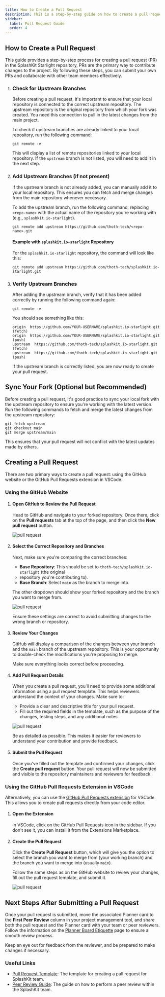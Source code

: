 ```yaml
---
title: How to Create a Pull Request
description: This is a step-by-step guide on how to create a pull request for SplashKit.
sidebar:
  label: Pull Request Guide
  order: 4
---
```



## How to Create a Pull Request

This guide provides a step-by-step process for creating a pull request (PR) in the SplashKit
Starlight repository, PRs are the primary way to contribute changes to the project. By following
these steps, you can submit your own PRs and collaborate with other team members effectively.

<Steps>

1. ### Check for Upstream Branches

   Before creating a pull request, it's important to ensure that your local repository is connected
   to the correct upstream repository. The upstream repository is the original repository from which
   your fork was created. You need this connection to pull in the latest changes from the main
   project.

   To check if upstream branches are already linked to your local repository, run the following
   command:

   ```shell
   git remote -v
   ```

   This will display a list of remote repositories linked to your local repository. If the
   `upstream` branch is not listed, you will need to add it in the next step.

2. ### Add Upstream Branches (if not present)

   If the upstream branch is not already added, you can manually add it to your local repository.
   This ensures you can fetch and merge changes from the main repository whenever necessary.

   To add the upstream branch, run the following command, replacing `<repo-name>` with the actual
   name of the repository you're working with (e.g., `splashkit.io-starlight`).

   ```shell
   git remote add upstream https://github.com/thoth-tech/<repo-name>.git
   ```

   #### Example with `splashkit.io-starlight` Repository

   For the `splashkit.io-starlight` repository, the command will look like this:

   ```shell
   git remote add upstream https://github.com/thoth-tech/splashkit.io-starlight.git
   ```

3. ### Verify Upstream Branches

   After adding the upstream branch, verify that it has been added correctly by running the
   following command again:

   ```shell
   git remote -v
   ```

   You should see something like this:

   ```shell
   origin  https://github.com/YOUR-USERNAME/splashkit.io-starlight.git (fetch)
   origin  https://github.com/YOUR-USERNAME/splashkit.io-starlight.git (push)
   upstream  https://github.com/thoth-tech/splashkit.io-starlight.git (fetch)
   upstream  https://github.com/thoth-tech/splashkit.io-starlight.git (push)
   ```

   If the upstream branch is correctly listed, you are now ready to create your pull request.

</Steps>

## Sync Your Fork (Optional but Recommended)

Before creating a pull request, it's good practice to sync your local fork with the upstream
repository to ensure you're working with the latest version. Run the following commands to fetch and
merge the latest changes from the upstream repository:

```shell
git fetch upstream
git checkout main
git merge upstream/main
```

This ensures that your pull request will not conflict with the latest updates made by others.

## Creating a Pull Request

There are two primary ways to create a pull request: using the GitHub website or the GitHub Pull
Requests extension in VSCode.

### Using the GitHub Website

<Steps>

1. #### Open GitHub to Review the Pull Request

   Head to GitHub and navigate to your forked repository. Once there, click on the **Pull requests**
   tab at the top of the page, and then click the **New pull request** button.

   ![pull request](./images/pull-request-fig1.png)

2. #### Select the Correct Repository and Branches

   Next, make sure you're comparing the correct branches:

   - **Base Repository**: This should be set to `thoth-tech/splashkit.io-starlight` (the original
   - repository you're contributing to).
   - **Base Branch**: Select `main` as the branch to merge into.

   The other dropdown should show your forked repository and the branch you want to merge from.

   ![pull request](./images/pull-request-fig2.png)

   Ensure these settings are correct to avoid submitting changes to the wrong branch or repository.

3. #### Review Your Changes

   GitHub will display a comparison of the changes between your branch and the `main` branch of the
   upstream repository. This is your opportunity to double-check the modifications you're proposing
   to merge.

   Make sure everything looks correct before proceeding.

4. #### Add Pull Request Details

   When you create a pull request, you'll need to provide some additional information using a pull
   request template. This helps reviewers understand the context of your changes. Make sure to:

   - Provide a clear and descriptive title for your pull request.
   - Fill out the required fields in the template, such as the purpose of the changes, testing
     steps, and any additional notes.

   ![pull request](./images/pull-request-fig4.png)

   Be as detailed as possible. This makes it easier for reviewers to understand your contribution
   and provide feedback.

5. #### Submit the Pull Request

   Once you've filled out the template and confirmed your changes, click the **Create pull request**
   button. Your pull request will now be submitted and visible to the repository maintainers and
   reviewers for feedback.

</Steps>

### Using the GitHub Pull Requests Extension in VSCode

Alternatively, you can use the
[GitHub Pull Requests extension](https://marketplace.visualstudio.com/items?itemName=GitHub.vscode-pull-request-github)
for VSCode. This allows you to create pull requests directly from your code editor.

<Steps>

1. #### Open the Extension

   In VSCode, click on the GitHub Pull Requests icon in the sidebar. If you don't see it, you can
   install it from the Extensions Marketplace.

2. #### Create the Pull Request

   Click the **Create Pull Request** button, which will give you the option to select the branch you
   want to merge from (your working branch) and the branch you want to merge into (usually `main`).

   Follow the same steps as on the GitHub website to review your changes, fill out the pull request
   template, and submit it.

   ![pull request](./images/prinvscode.gif)

</Steps>

## Next Steps After Submitting a Pull Request

Once your pull request is submitted, move the associated Planner card to the **First Peer Review**
column in your project management tool, and share both the pull request and the Planner card with
your team or peer reviewers. Follow the information on the
[Planner Board Etiquette](/products/splashkit/splashkit-website/onboarding/07-planner-board) page to
ensure a smooth review process.

Keep an eye out for feedback from the reviewer, and be prepared to make changes if necessary.

### Useful Links

- [Pull Request Template](/products/splashkit/splashkit-website/onboarding/04-pull-request-template):
  The template for creating a pull request for SplashKit team.
- [Peer Review Guide](/products/splashkit/splashkit-website/onboarding/05-peer-review): The guide on
  how to perform a peer review within the SplashKit team.
